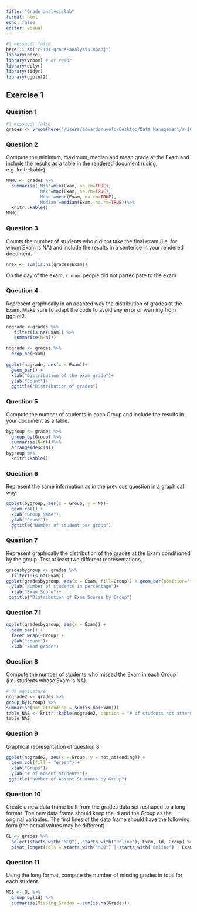 ```yaml
---
title: "Grade_analysislab"
format: html
echo: false
editor: visual
---
```


```r
#| message: false
here::i_am("r-101-grade-analysis.Rproj")
library(here)
library(vroom) # or readr
library(dplyr)
library(tidyr)
library(ggplot2)
```

## Exercise 1

### Question 1

```r
#| message: false
grades <- vroom(here("/Users/edoardoruvolo/Desktop/Data Management/r-101-grade-analysis/grades.csv"))
```

### Question 2

Compute the minimum, maximum, median and mean grade at the Exam and include the results as a table in the rendered document (using, e.g. knitr::kable).

```r
MMMG <- grades %>%
  summarise('Min'=min(Exam, na.rm=TRUE), 
            'Max'=max(Exam, na.rm=TRUE), 
            'Mean'=mean(Exam, na.rm=TRUE), 
            'Median'=median(Exam, na.rm=TRUE))%>%
  knitr::kable()
MMMG
```

### Question 3

Counts the number of students who did not take the final exam (i.e. for whom Exam is NA) and include the results in a sentence in your rendered document.

```r
nnex <- sum(is.na(grades$Exam))
```

On the day of the exam, `r nnex` people did not partecipate to the exam

### Question 4

Represent graphically in an adapted way the distribution of grades at the Exam. Make sure to adapt the code to avoid any error or warning from ggplot2.

```r
nograde <-grades %>% 
   filter(is.na(Exam)) %>%
   summarise(N=n())
```

```r
nograde <- grades %>% 
  drop_na(Exam)
  
ggplot(nograde, aes(x = Exam))+ 
  geom_bar() +
  xlab("Distribution of the exam grade")+
  ylab("Count")+
  ggtitle("Distribution of grades")
```

### Question 5

Compute the number of students in each Group and include the results in your document as a table.

```r
bygroup <- grades %>%
  group_by(Group) %>%
  summarise(N=n())%>%
  arrange(desc(N)) 
bygroup %>%
  knitr::kable()
```

### Question 6

Represent the same information as in the previous question in a graphical way.

```r
ggplot(bygroup, aes(x = Group, y = N))+ 
  geom_col() +
  xlab("Group Name")+
  ylab("Count")+
  ggtitle("Number of student per group")
```

### Question 7

Represent graphically the distribution of the grades at the Exam conditioned by the group. Test at least two different representations.

```r
gradesbygroup <- grades %>%
  filter(!is.na(Exam))
ggplot(gradesbygroup, aes(x = Exam, fill=Group)) + geom_bar(position="fill") +
  ylab("Number of students in percentage")+
  xlab("Exam Score")+
 ggtitle("Distribution of Exam Scores by Group")
```
### Question 7.1 
```r
ggplot(gradesbygroup, aes(x = Exam)) +
  geom_bar() +
  facet_wrap(~Group) +
  ylab("count")+
  xlab("Exam grade")
```

### Question 8 
Compute the number of students who missed the Exam in each Group (i.e. students whose Exam is NA).
```r
# da aggiustare
nograde2 <- grades %>%
group_by(Group) %>%
summarise(not_attending = sum(is.na(Exam)))
table_NAS <- knitr::kable(nograde2, caption = "# of students not attending the exam")
table_NAS
```
### Question 9
Graphical representation of question 8
```r
ggplot(nograde2, aes(x = Group, y = not_attending)) +
  geom_col(fill = "green") +
  xlab("Grups")+
  ylab("# of absent students")+
 ggtitle("Number of Absent Students by Group")

```
### Question 10
Create a new data frame built from the grades data set reshaped to a long format. The new data frame should keep the Id and the Group as the original variables. The first lines of the data frame should have the following form (the actual values may be different)
```r
GL <- grades %>%
  select(starts_with("MCQ"), starts_with("Online"), Exam, Id, Group) %>%
  pivot_longer(cols = starts_with("MCQ") | starts_with("Online") | Exam, names_to = "Examination", values_to = "Grade")
```
### Question 11
Using the long format, compute the number of missing grades in total for each student.
```r
MGS <- GL %>%
  group_by(Id) %>%
  summarise(Missing_Grades = sum(is.na(Grade)))
```

